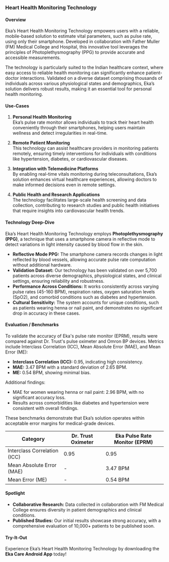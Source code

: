 ### Heart Health Monitoring Technology  

#### Overview  

Eka’s Heart Health Monitoring Technology empowers users with a reliable, mobile-based solution to estimate vital parameters, such as pulse rate, using only their smartphone. Developed in collaboration with Father Muller (FM) Medical College and Hospital, this innovative tool leverages the principles of Photoplethysmography (PPG) to provide accurate and accessible measurements.  

The technology is particularly suited to the Indian healthcare context, where easy access to reliable health monitoring can significantly enhance patient-doctor interactions. Validated on a diverse dataset comprising thousands of individuals across various physiological states and demographics, Eka’s solution delivers robust results, making it an essential tool for personal health monitoring.  

#### Use-Cases  

1. **Personal Health Monitoring**  
   Eka’s pulse rate monitor allows individuals to track their heart health conveniently through their smartphones, helping users maintain wellness and detect irregularities in real-time.  

2. **Remote Patient Monitoring**  
   This technology can assist healthcare providers in monitoring patients remotely, ensuring timely interventions for individuals with conditions like hypertension, diabetes, or cardiovascular diseases.  

3. **Integration with Telemedicine Platforms**  
   By enabling real-time vitals monitoring during teleconsultations, Eka’s solution enhances virtual healthcare experiences, allowing doctors to make informed decisions even in remote settings.  

4. **Public Health and Research Applications**  
   The technology facilitates large-scale health screening and data collection, contributing to research studies and public health initiatives that require insights into cardiovascular health trends.  

#### Technology Deep-Dive  

Eka’s Heart Health Monitoring Technology employs **Photoplethysmography (PPG)**, a technique that uses a smartphone camera in reflective mode to detect variations in light intensity caused by blood flow in the skin.  

- **Reflective Mode PPG:** The smartphone camera records changes in light reflected by blood vessels, allowing accurate pulse rate computation without additional hardware.  
- **Validation Dataset:** Our technology has been validated on over 5,700 patients across diverse demographics, physiological states, and clinical settings, ensuring reliability and robustness.  
- **Performance Across Conditions:** It works consistently across varying pulse rates (45-160 BPM), respiration rates, oxygen saturation levels (SpO2), and comorbid conditions such as diabetes and hypertension.  
- **Cultural Sensitivity:** The system accounts for unique conditions, such as patients wearing henna or nail paint, and demonstrates no significant drop in accuracy in these cases.  

#### Evaluation / Benchmarks  

To validate the accuracy of Eka's pulse rate monitor (EPRM), results were compared against Dr. Trust's pulse oximeter and Omron BP devices. Metrics include Interclass Correlation (ICC), Mean Absolute Error (MAE), and Mean Error (ME):  

- **Interclass Correlation (ICC):** 0.95, indicating high consistency.  
- **MAE:** 3.47 BPM with a standard deviation of 2.65 BPM.  
- **ME:** 0.54 BPM, showing minimal bias.  

Additional findings:  
- MAE for women wearing henna or nail paint: 2.96 BPM, with no significant accuracy loss.  
- Results across comorbidities like diabetes and hypertension were consistent with overall findings.  

These benchmarks demonstrate that Eka’s solution operates within acceptable error margins for medical-grade devices.  

| **Category**                    | **Dr. Trust Oximeter** | **Eka Pulse Rate Monitor (EPRM)** |  
|----------------------------------|-----------------------|------------------------------------|  
| Interclass Correlation (ICC)     | 0.95                  | 0.95                               |  
| Mean Absolute Error (MAE)        | -                     | 3.47 BPM                          |  
| Mean Error (ME)                  | -                     | 0.54 BPM                          |  

#### Spotlight  

- **Collaborative Research:** Data collected in collaboration with FM Medical College ensures diversity in patient demographics and clinical conditions.  
- **Published Studies:** Our initial results showcase strong accuracy, with a comprehensive evaluation of 10,000+ patients to be published soon.  

#### Try-It-Out  

Experience Eka’s Heart Health Monitoring Technology by downloading the **Eka Care Android App** today!  

